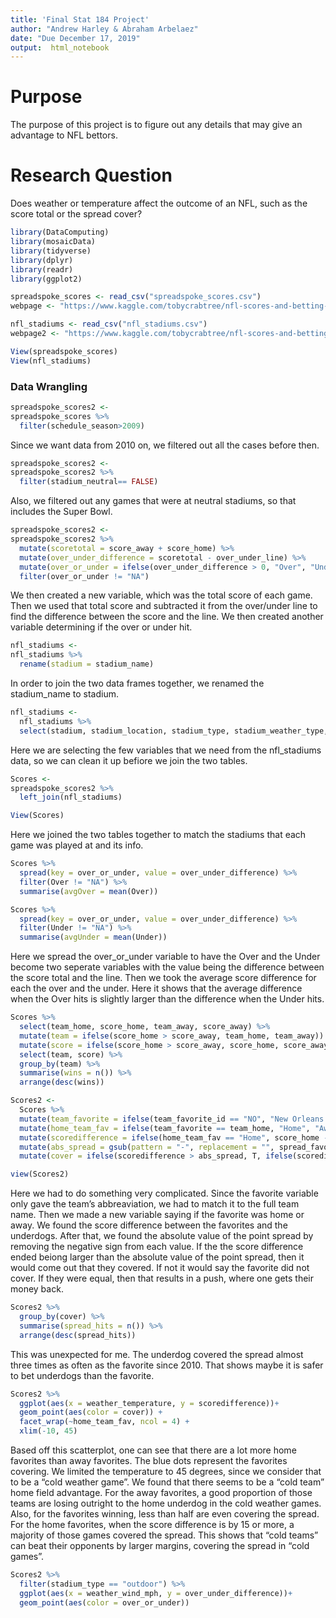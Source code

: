 ```yaml
---
title: 'Final Stat 184 Project'
author: "Andrew Harley & Abraham Arbelaez"
date: "Due December 17, 2019"
output:  html_notebook
---
```


# Purpose

The purpose of this project is to figure out any details that may give an advantage to NFL bettors. 

# Research Question

Does weather or temperature affect the outcome of an NFL, such as the score total or the spread cover?

```r
library(DataComputing)
library(mosaicData)
library(tidyverse)
library(dplyr)
library(readr)
library(ggplot2)
```


```r
spreadspoke_scores <- read_csv("spreadspoke_scores.csv")
webpage <- "https://www.kaggle.com/tobycrabtree/nfl-scores-and-betting-data#spreadspoke_scores.csv"

nfl_stadiums <- read_csv("nfl_stadiums.csv")
webpage2 <- "https://www.kaggle.com/tobycrabtree/nfl-scores-and-betting-data#nfl_stadiums.csv"
```


```r
View(spreadspoke_scores)
View(nfl_stadiums)
```

### Data Wrangling

```r
spreadspoke_scores2 <-
spreadspoke_scores %>%
  filter(schedule_season>2009)
```

Since we want data from 2010 on, we filtered out all the cases before then.

```r
spreadspoke_scores2 <-
spreadspoke_scores2 %>%
  filter(stadium_neutral== FALSE)
```

Also, we filtered out any games that were at neutral stadiums, so that includes the Super Bowl.

```r
spreadspoke_scores2 <-
spreadspoke_scores2 %>%
  mutate(scoretotal = score_away + score_home) %>%
  mutate(over_under_difference = scoretotal - over_under_line) %>%
  mutate(over_or_under = ifelse(over_under_difference > 0, "Over", "Under")) %>%
  filter(over_or_under != "NA")
```

We then created a new variable, which was the total score of each game. Then we used that total score and subtracted it from the over/under line to find the difference between the score and the line. We then created another variable determining if the over or under hit.

```r
nfl_stadiums <-
nfl_stadiums %>%
  rename(stadium = stadium_name)
```

In order to join the two data frames together, we renamed the stadium_name to stadium. 

```r
nfl_stadiums <-
  nfl_stadiums %>%
  select(stadium, stadium_location, stadium_type, stadium_weather_type, stadium_surface, ELEVATION)
```

Here we are selecting the few variables that we need from the nfl_stadiums data, so we can clean it up befiore we join the two tables. 

```r
Scores <-
spreadspoke_scores2 %>%
  left_join(nfl_stadiums)

View(Scores)
```

Here we joined the two tables together to match the stadiums that each game was played at and its info.

```r
Scores %>%
  spread(key = over_or_under, value = over_under_difference) %>%
  filter(Over != "NA") %>%
  summarise(avgOver = mean(Over))

Scores %>%
  spread(key = over_or_under, value = over_under_difference) %>%
  filter(Under != "NA") %>%
  summarise(avgUnder = mean(Under))
```

Here we spread the over_or_under variable to have the Over and the Under become two seperate variables with the value being the difference between the score total and the line. Then we took the average score difference for each the over and the under. Here it shows that the average difference when the Over hits is slightly larger than the difference when the Under hits. 

```r
Scores %>%
  select(team_home, score_home, team_away, score_away) %>%
  mutate(team = ifelse(score_home > score_away, team_home, team_away)) %>%
  mutate(score = ifelse(score_home > score_away, score_home, score_away)) %>%
  select(team, score) %>%
  group_by(team) %>%
  summarise(wins = n()) %>%
  arrange(desc(wins)) 
```

```r
Scores2 <-
  Scores %>%
  mutate(team_favorite = ifelse(team_favorite_id == "NO", "New Orleans Saints", ifelse(team_favorite_id == "MIA", "Miami Dolphins", ifelse(team_favorite_id == "MIN", "Minnesota Vikings",ifelse(team_favorite_id == "CHI", "Chicago Bears", ifelse(team_favorite_id == "BUF", "Buffalo Bills", ifelse(team_favorite_id == "DET", "Detroit Lions", ifelse(team_favorite_id == "IND", "Indianapolis Colts", ifelse(team_favorite_id == "HOU", "Houston Texans", ifelse(team_favorite_id == "JAX", "Jacksonville Jaguars", ifelse(team_favorite_id == "DEN", "Denver Broncos", ifelse(team_favorite_id == "NE", "New England Patriots", ifelse(team_favorite_id == "CIN", "Cincinnati Bengals", ifelse(team_favorite_id == "NYG", "New York Giants", ifelse(team_favorite_id == "CAR", "Carolina Panthers", ifelse(team_favorite_id == "GB", "Green Bay Packers", ifelse(team_favorite_id == "PHI", "Philadelphia Eagles", ifelse(team_favorite_id == "ATL", "Atlanta Falcons", ifelse(team_favorite_id == "PIT", "Pittsburgh Steelers", ifelse(team_favorite_id == "SF", "San Francisco 49ers", ifelse(team_favorite_id == "SEA", "Seattle Seahawks", ifelse(team_favorite_id == "ARI", "Arizona Cardinals", ifelse(team_favorite_id == "LAR", "St. Louis Rams", ifelse(team_favorite_id == "TB", "Tampa Bay Buccaneers", ifelse(team_favorite_id == "OAK", "Oakland Raiders", ifelse(team_favorite_id == "TEN", "Tennessee Titans", ifelse(team_favorite_id == "DAL", "Dallas Cowboys", ifelse(team_favorite_id == "WAS", "Washington Redskins", ifelse(team_favorite_id == "LAC", "San Diego Chargers", ifelse(team_favorite_id == "KC", "Kansas City Chiefs", ifelse(team_favorite_id == "NYJ", "New York Jets", "Baltimore Ravens" ))))))))))))))))))))))))))))))) %>%
  mutate(home_team_fav = ifelse(team_favorite == team_home, "Home", "Away")) %>%
  mutate(scoredifference = ifelse(home_team_fav == "Home", score_home - score_away, score_away - score_home)) %>%
  mutate(abs_spread = gsub(pattern = "-", replacement = "", spread_favorite)) %>%
  mutate(cover = ifelse(scoredifference > abs_spread, T, ifelse(scoredifference == abs_spread, "PUSH", F)))

view(Scores2)
```

Here we had to do something very complicated. Since the favorite variable only gave the team's abbreaviation, we had to match it to the full team name. Then we made a new variable saying if the favorite was home or away. We found the score difference between the favorites and the underdogs. After that, we found the absolute value of the point spread by removing the negative sign from each value. If the the score difference ended beiong larger than the absolute value of the point spread, then it would come out that they covered.  If not it would say the favorite did not cover. If they were equal, then that results in a push, where one gets their money back. 

```r
Scores2 %>%
  group_by(cover) %>%
  summarise(spread_hits = n()) %>%
  arrange(desc(spread_hits))
```

This was unexpected for me. The underdog covered the spread almost three times as often as the favorite since 2010. That shows maybe it is safer to bet underdogs than the favorite. 

```r
Scores2 %>%
  ggplot(aes(x = weather_temperature, y = scoredifference))+
  geom_point(aes(color = cover)) + 
  facet_wrap(~home_team_fav, ncol = 4) +
  xlim(-10, 45) 
```

Based off this scatterplot, one can see that there are a lot more home favorites than away favorites. The blue dots represent the favorites covering. We limited the temperature to 45 degrees, since we consider that to be a "cold weather game". We found that there seems to be a "cold team" home field advantage. For the away favorites, a good proportion of those teams are losing outright to the home underdog in the cold weather games. Also, for the favorites winning, less than half are even covering the spread. For the home favorites, when the score difference is by 15 or more, a majority of those games covered the spread. This shows that "cold teams" can beat their opponents by larger margins, covering the spread in "cold games".

```r
Scores2 %>%
  filter(stadium_type == "outdoor") %>%
  ggplot(aes(x = weather_wind_mph, y = over_under_difference))+
  geom_point(aes(color = over_or_under)) 
```












